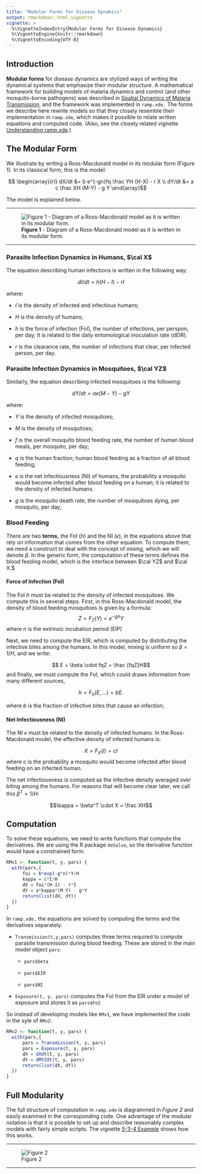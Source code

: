 ```yaml
---
title: "Modular Forms for Disease Dynamics"
output: rmarkdown::html_vignette
vignette: >
  %\VignetteIndexEntry{Modular Forms for Disease Dynamics}
  %\VignetteEngine{knitr::rmarkdown}
  %\VignetteEncoding{UTF-8}
---
```


## Introduction


**Modular forms** for disease dynamics are stylized ways of writing the dynamical systems that emphasize their modular structure. A mathematical framework for building models of malaria dynamics and control (and other mosquito-borne pathogens) was described in [Spatial Dynamics of Malaria Transmission](https://journals.plos.org/ploscompbiol/article?id=10.1371/journal.pcbi.1010684){target="_blank"}, and the framework was implemented in `ramp.xde.` The forms we describe here rewrite models so that they closely resemble their implementation in `ramp.xde`, which makes it possible to relate written equations and computed code. (Also, see the closely related vignette 
[Understanding ramp.xde](Understanding_ramp.xde.html){target="_blank"}.)

## The Modular Form

We illustrate by writing a Ross-Macdonald model in its modular form (Figure 1). In its classical form, this is the model: 

$$ \begin{array}{rl}
dX/dt &= b e^{-gn}fq \frac YH (H-X) - r X \\
dY/dt &= a c \frac XH (M-Y) - g Y
\end{array}$$

The model is explained below. 

*** 

![**Figure 1** - Diagram of a Ross-Macdonald model as it is written in its modular form.](RossMacdonald3b.png)

*** 

### Parasite Infection Dynamics in Humans, $\cal X$

The equation describing human infections is written in the following way:

$$
dI/dt = h (H-I) - r I
$$

where:

+ $I$ is the density of infected and infectious humans;

+ $H$ is the density of humans;

+ $h$ is the force of infection (FoI), the number of infections, per perspon, per day; it is related to the daily entomological inoculation rate (dEIR). 

+ $r$ is the clearance rate, the number of infections that clear, per infected person, per day. 

### Parasite Infection Dynamics in Mosquitoes, $\cal YZ$ 

Similarly, the equation describing infected mosquitoes is the following: 

$$
dY/dt = a\kappa (M-Y) - g Y
$$

where:

+ $Y$ is the density of infected mosquitoes; 

+ $M$ is the density of mosquitoes; 

+ $f$ is the overall mosquito blood feeding rate, the number of human blood meals, per mosquito, per day;  

+ $q$ is the human fraction; human blood feeding as a fraction of all blood feeding;  

+ $\kappa$ is the net infectiousness (NI) of humans, the probability a mosquito would become infected after blood feeding on a human; it is related to the density of infected humans.

+ $g$ is the mosquito death rate, the number of mosquitoes dying, per mosquito, per day;   

### Blood Feeding 

There are two **terms,** the FoI ($h$) and the NI ($\kappa$), in the equations above that rely on information that comes from the other equation. To compute them, we need a construct to deal with the concept of *mixing,* which we will denote $\beta$. In the generic form, the computation of these terms defines the blood feeding model, which is the interface between $\cal YZ$ and $\cal X.$

#### Force of Infection (FoI)

The FoI $h$ must be related to the density of infected mosquitoes. We compute this in several steps. First, in this Ross-Macdonald model, the density of blood feeding mosquitoes is given by a formula: 
$$Z = F_Z(Y) = e^{-gn} Y$$ 
where $n$ is the extrinsic incubation period (EIP) 

Next, we need to compute the EIR, which is computed by distributing the infective bites among the humans. In this model, mixing is uniform so $\beta = 1/H$, and we write: 

$$ E = \beta \cdot fqZ = \frac {fqZ}H$$
and finally, we must compute the FoI, which could draws information from many different sources,  

$$ h = F_h(E, ...) = b E.$$ 

where $b$ is the fraction of infective bites that cause an infection; 

#### Net Infectiousness (NI) 

The NI $\kappa$ must be related to the density of infected humans. In the Ross-Macdonald model, the effective density of infected humans is: 

$$X = F_X(I) = cI$$ 
where $c$ is the probability a mosquito would become infected after blood feeding on an infected human. 

The net infectiousness is computed as the infective density averaged over biting among the humans. For reasons that will become clear later, we call this $\beta^T = 1/H$: 

$$\kappa =  \beta^T \cdot X = \frac XH$$


## Computation

To solve these equations, we need to write functions that compute the derivatives. We are using the R package `deSolve`, so the derivative function would have a constrained form:  

```r
RMv1 <- function(t, y, pars) {
  with(pars,{
      foi = b*exp(-g*n)*Y/H
      kappa = c*I/H
      dX = foi*(H-I) - r*I
      dY = a*kappa*(M-Y) - g*Y 
      return(list(dX, dY))
  })
}
```

In `ramp.xde,` the equations are solved by computing the terms and the derivatives separately. 

+ `Transmission(t,y,pars)` computes three terms required to compute parasite transmission during blood feeding. These are stored in the main model object `pars`:

    - `pars$beta`
    
    - `pars$EIR`
    
    - `pars$NI`

+ `Exposure(t, y, pars)` computes the FoI from the EIR under a model of exposure and stores it as `pars$FoI` 

So instead of developing models like `RMv1`, we have implemented the code in the syle of `RMv2`:

```r
RMv2 <- function(t, y, pars) {
  with(pars,{
      pars = Transmission(t, y, pars)
      pars = Exposure(t, y, pars)
      dX = dXdt(t, y, pars) 
      dY = dMYZdt(t, y, pars) 
      return(list(dX, dY))
  })
}
```

## Full Modularity

The full structure of computation in `ramp.xde` is diagrammed in *Figure 2* and easily examined in the corresponding code. One advantage of the modular notation is that it is possible to set up and describe reasonably complex models with fairly simple scripts. The vignette [5-3-4 Example](ex_534.html) shows how this works. 

***

![Figure 2](RossMacdonald4.png)

***
